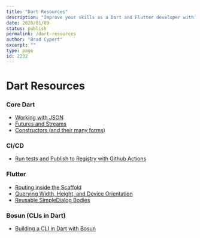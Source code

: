 ```yaml
---
title: "Dart Resources"
description: "Improve your skills as a Dart and Flutter developer with easy to follow tutorials!"
date: 2020/01/09
status: publish
permalink: /dart-resources
author: "Brad Cypert"
excerpt: ""
type: page
id: 2232
---
```



# Dart Resources

### Core Dart

- [Working with JSON](/working-with-json-in-dart)
- [Futures and Streams](/dart-futures-and-streams)
- [Constructors (and their many forms)](/the-many-constructors-of-dart)

### CI/CD

- [Run tests and Publish to Registry with Github Actions](/dart-packages-with-github-actions)

### Flutter

- [Routing inside the Scaffold](/flutter-routing-inside-of-the-scaffold)
- [Querying Width, Height, and Device Orientation](/how-to-query-flutter-dimensions-with-mediaquery)
- [Reusable SimpleDialog Bodies](/reusable-simpledialog-bodies-in-flutter)

### Bosun (CLIs in Dart)
- [Building a CLI in Dart with Bosun](/building-a-cli-in-dart-with-bosun)

